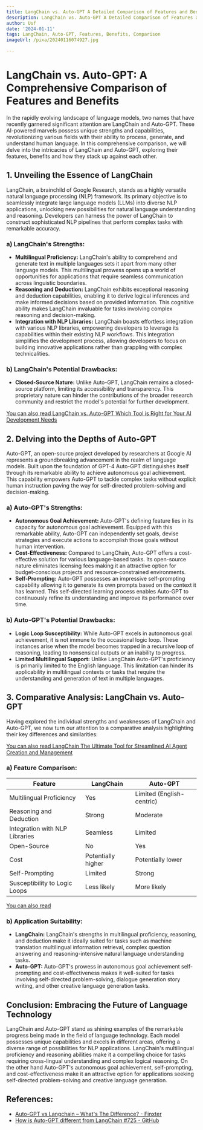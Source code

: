 ```yaml
---
title: LangChain vs. Auto-GPT A Detailed Comparison of Features and Benefits
description: LangChain vs. Auto-GPT A Detailed Comparison of Features and Benefits
author: Usf
date: '2024-01-11'
tags: LangChain, Auto-GPT, Features, Benefits, Comparison
imageUrl: /pixa/20240116074927.jpg

---
```

#  **LangChain  vs. Auto-GPT: A Comprehensive Comparison of  Features and Benefits**

In the  rapidly evolving landscape of language models, two names that have  recently garnered significant attention are LangChain and Auto-GPT.  These AI-powered marvels possess unique strengths  and capabilities, revolutionizing various fields with their ability to  process, generate, and understand human language. In this comprehensive  comparison, we will delve into the intricacies of LangChain and Auto-GPT, exploring their features, benefits and how they stack up against each other.

## **1. Unveiling the Essence of LangChain**

LangChain,  a brainchild of Google Research, stands as a highly versatile natural language processing (NLP) framework. Its primary objective is to seamlessly integrate large language models (LLMs) into diverse NLP applications, unlocking new possibilities for natural language understanding and reasoning.  Developers can harness the power of LangChain to construct sophisticated NLP pipelines that perform  complex tasks with remarkable accuracy.

###  **a) LangChain's  Strengths:**

- **Multilingual Proficiency:** LangChain's ability to comprehend and generate text in multiple languages sets it apart from many other language  models. This multilingual prowess opens up a world of opportunities for applications that require seamless communication across linguistic boundaries.
- **Reasoning and Deduction:**  LangChain exhibits exceptional reasoning  and deduction capabilities, enabling  it to derive logical  inferences and make informed decisions based on  provided information. This cognitive ability makes LangChain invaluable for  tasks involving complex reasoning  and decision-making.
- **Integration with NLP Libraries:** LangChain boasts effortless integration with various NLP libraries, empowering developers to leverage its capabilities within their existing NLP workflows. This integration simplifies the development process, allowing developers to focus on building innovative applications rather  than  grappling with complex  technicalities.

### **b) LangChain's Potential Drawbacks:**

- **Closed-Source Nature:** Unlike  Auto-GPT,  LangChain remains a closed-source platform, limiting its accessibility and transparency. This proprietary nature can hinder the contributions of the broader research community and restrict the model's potential for further development.

[You can also read LangChain vs. Auto-GPT Which  Tool is Right for Your AI Development Needs](LangChain%20vs.%20Auto-GPT%20Which%20Tool%20is%20Right%20for%20Your%20AI%20Development%20Needs)


## **2. Delving  into the  Depths of Auto-GPT**

Auto-GPT, an open-source project developed by researchers  at  Google AI  represents a groundbreaking advancement in the realm of language models. Built upon the foundation of GPT-4 Auto-GPT  distinguishes  itself through its remarkable ability to achieve autonomous goal  achievement. This capability  empowers Auto-GPT to tackle complex tasks without explicit human instruction paving the way for self-directed  problem-solving and decision-making.

### **a) Auto-GPT's Strengths:**

- **Autonomous  Goal Achievement:**  Auto-GPT's defining feature lies  in its capacity for autonomous  goal achievement. Equipped with this  remarkable ability, Auto-GPT  can independently set goals, devise strategies and execute actions to accomplish those goals without  human intervention.
- **Cost-Effectiveness:** Compared to LangChain, Auto-GPT offers a cost-effective solution for various language-based tasks. Its open-source nature eliminates  licensing fees making it an attractive option for budget-conscious projects  and resource-constrained  environments.
- **Self-Prompting:**  Auto-GPT possesses an  impressive self-prompting capability allowing it to generate its own prompts based on the  context it has learned.  This self-directed learning process enables  Auto-GPT to continuously refine its understanding and improve its  performance over time.

### **b) Auto-GPT's Potential Drawbacks:**

- **Logic Loop Susceptibility:** While Auto-GPT excels  in autonomous goal achievement, it is not immune to the occasional  logic loop. These instances arise when the model becomes trapped in a recursive  loop of reasoning, leading to nonsensical outputs or an inability to progress.
- **Limited Multilingual Support:** Unlike LangChain Auto-GPT's proficiency is primarily limited to the English language.  This limitation can  hinder  its applicability in multilingual contexts or tasks that require the understanding and generation of text in multiple languages.

## **3.  Comparative Analysis: LangChain vs. Auto-GPT**

Having explored the individual strengths and weaknesses of LangChain and Auto-GPT, we now turn our  attention to a comparative analysis highlighting their key differences and similarities:

[You can also read LangChain  The Ultimate Tool for Streamlined AI Agent Creation and Management](LangChain%20The%20Ultimate%20Tool%20for%20Streamlined%20AI%20Agent%20Creation%20and%20Management)


### **a) Feature Comparison:**

| Feature | LangChain | Auto-GPT |
|---|---|---|
|  Multilingual Proficiency | Yes | Limited (English-centric) |
| Reasoning and Deduction | Strong | Moderate |
| Integration  with  NLP Libraries | Seamless | Limited |
| Open-Source  | No | Yes |
| Cost | Potentially higher  | Potentially lower |
| Self-Prompting | Limited | Strong |
| Susceptibility to Logic Loops | Less likely | More likely |

[You can  also  read ]()


### **b) Application Suitability:**

- **LangChain:** LangChain's strengths in multilingual proficiency, reasoning, and deduction make it ideally suited for tasks such as machine translation multilingual information retrieval, complex question answering and reasoning-intensive natural language understanding tasks.
- **Auto-GPT:** Auto-GPT's prowess in autonomous goal achievement self-prompting  and cost-effectiveness makes  it well-suited for tasks  involving self-directed problem-solving, dialogue generation story writing, and  other creative language generation tasks.

## **Conclusion: Embracing the Future of Language Technology**

LangChain  and Auto-GPT stand as shining examples of the remarkable progress being made in the field  of language technology. Each model possesses unique capabilities and excels in  different areas,  offering a diverse range of possibilities  for  NLP applications. LangChain's multilingual proficiency and  reasoning abilities make it a compelling choice  for tasks requiring cross-lingual  understanding and complex logical reasoning. On the other hand Auto-GPT's autonomous goal achievement, self-prompting, and cost-effectiveness make it an attractive option for applications seeking self-directed problem-solving and creative language generation.

## References:
- [Auto-GPT vs Langchain – What's The Difference? - Finxter](https://blog.finxter.com/auto-gpt-vs-langchain-whats-the-difference/)
- [How is Auto-GPT different from LangChain #725 - GitHub](https://github.com/Significant-Gravitas/AutoGPT/discussions/725)
